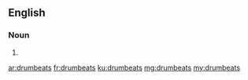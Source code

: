 ==English==

===Noun===
{{head|en|plural}}

# {{plural of|drumbeat|lang=en}}

[[ar:drumbeats]]
[[fr:drumbeats]]
[[ku:drumbeats]]
[[mg:drumbeats]]
[[my:drumbeats]]